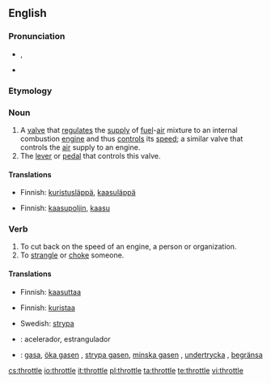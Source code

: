 {{wikipedia|dab=throttle (disambiguation)|throttle}}
==English==

===Pronunciation===
* {{a|UK}} {{IPA|/ˈθɹɒtəl/}}, {{SAMPA|/"TrQt@l/}}
* {{rhymes|ɒtəl}}

===Etymology===
{{etyl|enm}} {{term|throte|lang=enm}}

===Noun===
{{wikipedia}}
{{en-noun}}

# A [[valve]] that [[regulate]]s the [[supply]] of [[fuel]]-[[air]] mixture to an internal combustion [[engine]] and thus [[control]]s its [[speed]]; a similar valve that controls the [[air]] supply to an engine.
# The [[lever]] or [[pedal]] that controls this valve.

====Translations====
{{trans-top|a valve}}
* Finnish: [[kuristusläppä]], [[kaasuläppä]]
{{trans-mid}}
{{trans-bottom}}

{{trans-top|the lever or pedal that controls this valve}}
* Finnish: [[kaasupoljin]], [[kaasu]]
{{trans-mid}}
{{trans-bottom}}

===Verb===
{{en-verb|throttl|ing}}

# To cut back on the speed of an engine, a person or organization.
# To [[strangle]] or [[choke]] someone.

====Translations====
{{trans-top|to cut back speed}}
* Finnish: [[kaasuttaa]]
{{trans-mid}}
{{trans-bottom}}

{{trans-top|to strangle someone}}
* Finnish: [[kuristaa]]
{{trans-mid}}
* Swedish: [[strypa]]
{{trans-bottom}}

{{checktrans}}
* {{ttbc|Spanish}}: acelerador, estrangulador
* {{ttbc|Swedish}}: [[gasa]], [[öka gasen]] {{qualifier|increase the speed/[[throttle up]]}}, [[strypa gasen]], [[minska gasen]] {{qualifier|decrease the speed}}, [[undertrycka]] {{qualifier|of a person}}, [[begränsa]] {{qualifier|of an organization}}

[[cs:throttle]]
[[io:throttle]]
[[it:throttle]]
[[pl:throttle]]
[[ta:throttle]]
[[te:throttle]]
[[vi:throttle]]
